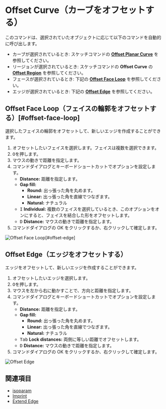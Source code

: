 
# Offset Curve（カーブをオフセットする）

<Reference shortcut="O" command="Offset Curve" button="コマンドバー右" />

このコマンドは、選択されていたオブジェクトに応じて以下のコマンドを自動的に呼び出します。
   - カーブが選択されているとき: スケッチコマンドの [**Offset Planar Curve**](../sketch/offset-curve#offset-planar-curve) を参照してください。
   - リージョンが選択されているとき: スケッチコマンドの **Offset Curve** の [**Offset Region**](../sketch/offset-curve#offset-region) を参照してください。
   - フェースが選択されているとき: 下記の [**Offset Face Loop**](#offset-face-loop) を参照してください。
   - エッジが選択されているとき: 下記の [**Offset Edge**](#offset-edge) を参照してください。

## Offset Face Loop（フェイスの輪郭をオフセットする）[#offset-face-loop]

選択したフェイスの輪郭をオフセットして、新しいエッジを作成することができます。

1. オフセットしたいフェイスを選択します。フェイスは複数を選択できます。
2. <kbd>O</kbd>を押します。
3. マウスの動きで距離を指定します。
4. コマンドダイアログとキーボードショートカットでオプションを設定します。
   - **Distance:** 距離を指定します。
   - **Gap fill:**
        - **Round:** 出っ張った角を丸めます。
        - **Linear:** 出っ張った角を直線でつなぎます。
        - **Natural:** ナチュラル
   - <kbd>I</kbd> **Individual:** 複数のフェイスを選択しているとき、このオプションをオンにすると、フェイスを結合した形をオフセットします。
   - <kbd>D</kbd> **Distance:** マウスの動きで距離を指定します。
5. コマンドダイアログの OK をクリックするか、右クリックして確定します。

![Offset Face Loop](/img/offset-face-loop.gif)[#offset-edge]

## Offset Edge（エッジをオフセットする）

エッジをオフセットして、新しいエッジを作成することができます。

1. オフセットしたいエッジを選択します。
2. <kbd>O</kbd>を押します。
3. マウスを左から右に動かすことで、方向と距離を指定します。
4. コマンドダイアログとキーボードショートカットでオプションを設定します。
   - **Distance:** 距離を指定します。
   - **Gap fill:**
        - **Round:** 出っ張った角を丸めます。
        - **Linear:** 出っ張った角を直線でつなぎます。
        - **Natural:** ナチュラル
   - <kbd>Tab</kbd> **Lock distances:** 両側に等しい距離でオフセットします。
   - <kbd>D</kbd> **Distance:** マウスの動きで距離を指定します。
5. コマンドダイアログの OK をクリックするか、右クリックして確定します。

![Offset Edge](/img/offset-edge.gif)


## 関連項目
- [isoparam](./isoparam)
- [Imprint](./imprint)
- [Extend Edge](./extend-edge)

